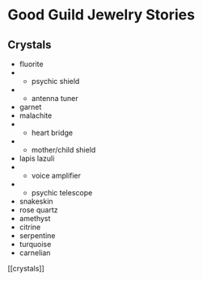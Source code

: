 # Good Guild Jewelry Stories

## Crystals

- fluorite
- - psychic shield
- - antenna tuner
- garnet
- malachite
- - heart bridge
- - mother/child shield
- lapis lazuli
- - voice amplifier
- - psychic telescope
- snakeskin
- rose quartz
- amethyst
- citrine
- serpentine
- turquoise
- carnelian

[[crystals]]